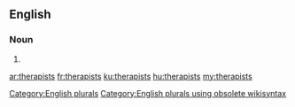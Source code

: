 ==English==

===Noun===
{{head|en}}

# {{plural of|therapist}}

[[Category:English plurals]][[Category:English plurals using obsolete wikisyntax]]

[[ar:therapists]]
[[fr:therapists]]
[[ku:therapists]]
[[hu:therapists]]
[[my:therapists]]
